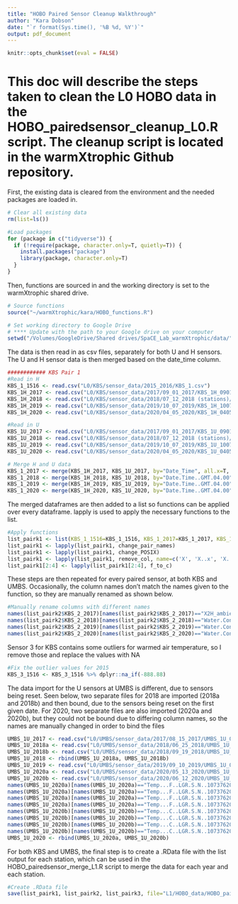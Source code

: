 ```yaml
---
title: "HOBO Paired Sensor Cleanup Walkthrough"
author: "Kara Dobson"
date: "`r format(Sys.time(), '%B %d, %Y')`"
output: pdf_document
---
```


```r
knitr::opts_chunk$set(eval = FALSE)
```

# This doc will describe the steps taken to clean the L0 HOBO data in the HOBO_pairedsensor_cleanup_L0.R script. The cleanup script is located in the warmXtrophic Github repository.

First, the existing data is cleared from the environment and the needed packages are loaded in.
```r
# Clear all existing data
rm(list=ls())

#Load packages
for (package in c("tidyverse")) {
  if (!require(package, character.only=T, quietly=T)) {
    install.packages("package")
    library(package, character.only=T)
  }
}
```

Then, functions are sourced in and the working directory is set to the warmXtrophic shared drive.
```r
# Source functions
source("~/warmXtrophic/kara/HOBO_functions.R")

# Set working directory to Google Drive
# **** Update with the path to your Google drive on your computer
setwd("/Volumes/GoogleDrive/Shared drives/SpaCE_Lab_warmXtrophic/data/")
```

The data is then read in as csv files, separately for both U and H sensors.
The U and H sensor data is then merged based on the date_time column.
```r
############ KBS Pair 1
#Read in H
KBS_1_1516 <- read.csv("L0/KBS/sensor_data/2015_2016/KBS_1.csv")
KBS_1H_2017 <- read.csv("L0/KBS/sensor_data/2017/09_01_2017/KBS_1H_09012017.csv")
KBS_1H_2018 <- read.csv("L0/KBS/sensor_data/2018/07_12_2018 (stations)/KBS_1H_07122018.csv", skip=1)
KBS_1H_2019 <- read.csv("L0/KBS/sensor_data/2019/10_07_2019/KBS_1H_10072019.csv", skip=1)
KBS_1H_2020 <- read.csv("L0/KBS/sensor_data/2020/04_05_2020/KBS_1H_04052020.csv", skip=1)

#Read in U
KBS_1U_2017 <- read.csv("L0/KBS/sensor_data/2017/09_01_2017/KBS_1U_09012017.csv")
KBS_1U_2018 <- read.csv("L0/KBS/sensor_data/2018/07_12_2018 (stations)/KBS_1U_07122018.csv",skip=1)[ ,1:6]
KBS_1U_2019 <- read.csv("L0/KBS/sensor_data/2019/10_07_2019/KBS_1U_10072019.csv",skip=1)[ ,1:6]
KBS_1U_2020 <- read.csv("L0/KBS/sensor_data/2020/04_05_2020/KBS_1U_04052020.csv",skip=1)[ ,1:6]

# Merge H and U data
KBS_1_2017 <- merge(KBS_1H_2017, KBS_1U_2017, by="Date_Time", all.x=T, all.y=T)
KBS_1_2018 <- merge(KBS_1H_2018, KBS_1U_2018, by="Date.Time..GMT.04.00", all.x=T, all.y=T)
KBS_1_2019 <- merge(KBS_1H_2019, KBS_1U_2019, by="Date.Time..GMT.04.00", all.x=T, all.y=T)
KBS_1_2020 <- merge(KBS_1H_2020, KBS_1U_2020, by="Date.Time..GMT.04.00", all.x=T, all.y=T)
```

The merged dataframes are then added to a list so functions can be applied over every dataframe.
lapply is used to apply the necessary functions to the list.
```r
#Apply functions
list_pairk1 <- list(KBS_1_1516=KBS_1_1516, KBS_1_2017=KBS_1_2017, KBS_1_2018=KBS_1_2018, KBS_1_2019=KBS_1_2019, KBS_1_2020=KBS_1_2020)
list_pairk1 <- lapply(list_pairk1, change_pair_names)
list_pairk1 <- lapply(list_pairk1, change_POSIX)
list_pairk1 <- lapply(list_pairk1, remove_col, name=c('X', 'X..x', 'X..y'))
list_pairk1[2:4] <- lapply(list_pairk1[2:4], f_to_c)
```

These steps are then repeated for every paired sensor, at both KBS and UMBS.
Occasionally, the column names don't match the names given to the function, so they are manually renamed as shown below.
```r
#Manually rename columns with different names
names(list_pairk2$KBS_2_2017)[names(list_pairk2$KBS_2_2017)=="X2H_ambient_soil_moist_5cm"] <- "XH_ambient_soil_moisture_5cm"
names(list_pairk2$KBS_2_2018)[names(list_pairk2$KBS_2_2018)=="Water.Content..m..m...LGR.S.N..10736967..SEN.S.N..10736061..LBL..2H_ambient_soil_moist_5cm."] <- "XH_ambient_soil_moisture_5cm"
names(list_pairk2$KBS_2_2019)[names(list_pairk2$KBS_2_2019)=="Water.Content..m..m...LGR.S.N..10736967..SEN.S.N..10736061..LBL..2H_ambient_soil_moist_5cm."] <- "XH_ambient_soil_moisture_5cm"
names(list_pairk2$KBS_2_2020)[names(list_pairk2$KBS_2_2020)=="Water.Content..m..m...LGR.S.N..10736967..SEN.S.N..10736061..LBL..2H_ambient_soil_moist_5cm."] <- "XH_ambient_soil_moisture_5cm"
```

Sensor 3 for KBS contains some outliers for warmed air temperature, so I remove those and replace the values with NA
```r
#Fix the outlier values for 2015
KBS_3_1516 <- KBS_3_1516 %>% dplyr::na_if(-888.88)
```

The data import for the U sensors at UMBS is different, due to sensors being reset.
Seen below, two separate files for 2018 are imported (2018a and 2018b) and then bound, due to the sensors being reset on the first given date.
For 2020, two separate files are also imported (2020a and 2020b), but they could not be bound due to differing column names, so the names are manually changed in order to bind the files
```r
UMBS_1U_2017 <- read.csv("L0/UMBS/sensor_data/2017/08_15_2017/UMBS_1U_08152017.csv")
UMBS_1U_2018a <- read.csv("L0/UMBS/sensor_data/2018/06_25_2018/UMBS_1U_06252018.csv", skip=1)
UMBS_1U_2018b <- read.csv("L0/UMBS/sensor_data/2018/09_19_2018/UMBS_1U_09192018.csv", skip=1)
UMBS_1U_2018 <- rbind(UMBS_1U_2018a, UMBS_1U_2018b)
UMBS_1U_2019 <- read.csv("L0/UMBS/sensor_data/2019/09_10_2019/UMBS_1U_09102019.csv", skip=1)[ ,1:6]
UMBS_1U_2020a <- read.csv("L0/UMBS/sensor_data/2020/05_13_2020/UMBS_1U_05132020.csv", skip=1)[ ,1:6]
UMBS_1U_2020b <- read.csv("L0/UMBS/sensor_data/2020/06_12_2020/UMBS_1U_06122020.csv", skip=1)[ ,1:6]
names(UMBS_1U_2020a)[names(UMBS_1U_2020a)=="Temp...F..LGR.S.N..10737620..SEN.S.N..10737620..LBL..1U_ambient_soil_temp_5cm."] <- "XU_ambient_soil_temp_5cm"
names(UMBS_1U_2020a)[names(UMBS_1U_2020a)=="Temp...F..LGR.S.N..10737620..SEN.S.N..10737620..LBL..1U_ambient_air_10cm."] <- "XU_ambient_air_10cm"
names(UMBS_1U_2020a)[names(UMBS_1U_2020a)=="Temp...F..LGR.S.N..10737620..SEN.S.N..10737620..LBL..1U_warmed_air_10cm."] <- "XU_warmed_air_10cm"
names(UMBS_1U_2020a)[names(UMBS_1U_2020a)=="Temp...F..LGR.S.N..10737620..SEN.S.N..10737620..LBL..1U_warmed_soil_temp_5cm."] <- "XU_warmed_soil_temp_5cm"
names(UMBS_1U_2020b)[names(UMBS_1U_2020b)=="Temp...C..LGR.S.N..10737620..SEN.S.N..10737620..LBL..1U_ambient_soil_temp_5cm."] <- "XU_ambient_soil_temp_5cm"
names(UMBS_1U_2020b)[names(UMBS_1U_2020b)=="Temp...C..LGR.S.N..10737620..SEN.S.N..10737620..LBL..1U_ambient_air_10cm."] <- "XU_ambient_air_10cm"
names(UMBS_1U_2020b)[names(UMBS_1U_2020b)=="Temp...C..LGR.S.N..10737620..SEN.S.N..10737620..LBL..1U_warmed_air_10cm."] <- "XU_warmed_air_10cm"
names(UMBS_1U_2020b)[names(UMBS_1U_2020b)=="Temp...C..LGR.S.N..10737620..SEN.S.N..10737620..LBL..1U_warmed_soil_temp_5cm."] <- "XU_warmed_soil_temp_5cm"
UMBS_1U_2020 <- rbind(UMBS_1U_2020a, UMBS_1U_2020b)
```

For both KBS and UMBS, the final step is to create a .RData file with the list output for each station, which can be used in the HOBO_pairedsensor_merge_L1.R script to merge the data for each year and each station.
```r
#Create .RData file
save(list_pairk1, list_pairk2, list_pairk3, file="L1/HOBO_data/HOBO_paired_sensor_data/KBS/KBS_pairedsensors_L1.RData")
```

